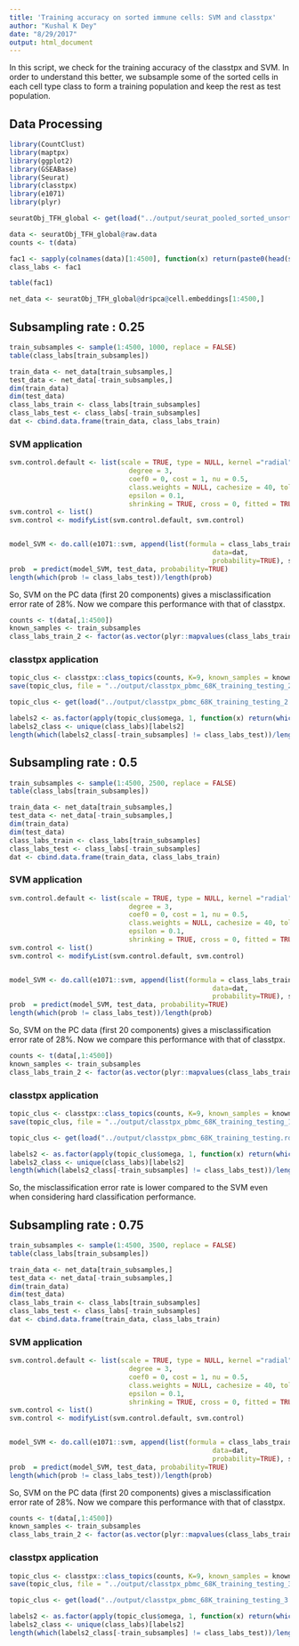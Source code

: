 ```yaml
---
title: 'Training accuracy on sorted immune cells: SVM and classtpx'
author: "Kushal K Dey"
date: "8/29/2017"
output: html_document
---
```


In this script, we check for the training accuracy of the classtpx and SVM. In order to 
understand this better, we subsample some of the sorted cells in each cell type class to form a training population and keep the rest as test population.

## Data Processing

```r
library(CountClust)
library(maptpx)
library(ggplot2)
library(GSEABase)
library(Seurat)
library(classtpx)
library(e1071)
library(plyr)
```

```r
seuratObj_TFH_global <- get(load("../output/seurat_pooled_sorted_unsorted_PBMC.rda"))
```

```r
data <- seuratObj_TFH_global@raw.data
counts <- t(data)
```

```r
fac1 <- sapply(colnames(data)[1:4500], function(x) return(paste0(head(strsplit(x, "[_]")[[1]], -1), collapse="_")))
class_labs <- fac1
```

```r
table(fac1)
```

```r
net_data <- seuratObj_TFH_global@dr$pca@cell.embeddings[1:4500,]
```


## Subsampling rate : 0.25

```r
train_subsamples <- sample(1:4500, 1000, replace = FALSE)
table(class_labs[train_subsamples])
```

```r
train_data <- net_data[train_subsamples,]
test_data <- net_data[-train_subsamples,]
dim(train_data)
dim(test_data)
class_labs_train <- class_labs[train_subsamples]
class_labs_test <- class_labs[-train_subsamples]
dat <- cbind.data.frame(train_data, class_labs_train)
```

### SVM application 

```r
svm.control.default <- list(scale = TRUE, type = NULL, kernel ="radial",
                              degree = 3,
                              coef0 = 0, cost = 1, nu = 0.5,
                              class.weights = NULL, cachesize = 40, tolerance = 0.001, 
                              epsilon = 0.1,
                              shrinking = TRUE, cross = 0, fitted = TRUE)
svm.control <- list()
svm.control <- modifyList(svm.control.default, svm.control)


model_SVM <- do.call(e1071::svm, append(list(formula = class_labs_train ~ .,
                                                   data=dat,
                                                   probability=TRUE), svm.control))
prob  = predict(model_SVM, test_data, probability=TRUE)
length(which(prob != class_labs_test))/length(prob)
```


So, SVM on the PC data (first 20 components) gives a misclassification error rate of $28\%$.
Now we compare this performance with that of classtpx.

```r
counts <- t(data[,1:4500])
known_samples <- train_subsamples
class_labs_train_2 <- factor(as.vector(plyr::mapvalues(class_labs_train, from = unique(class_labs), to = 1:length(unique(class_labs)))))
```

### classtpx application

```r
topic_clus <- classtpx::class_topics(counts, K=9, known_samples = known_samples, class_labs = class_labs_train_2, method = "theta.fix", shrink = FALSE, tol = 0.001, ord=FALSE)
save(topic_clus, file = "../output/classtpx_pbmc_68K_training_testing_2.rda")
```

```r
topic_clus <- get(load("../output/classtpx_pbmc_68K_training_testing_2.rda"))
```

```r
labels2 <- as.factor(apply(topic_clus$omega, 1, function(x) return(which.max(x))))
labels2_class <- unique(class_labs)[labels2]
length(which(labels2_class[-train_subsamples] != class_labs_test))/length(class_labs_test)
```



## Subsampling rate : 0.5

```r
train_subsamples <- sample(1:4500, 2500, replace = FALSE)
table(class_labs[train_subsamples])
```

```r
train_data <- net_data[train_subsamples,]
test_data <- net_data[-train_subsamples,]
dim(train_data)
dim(test_data)
class_labs_train <- class_labs[train_subsamples]
class_labs_test <- class_labs[-train_subsamples]
dat <- cbind.data.frame(train_data, class_labs_train)
```

### SVM application 

```r
svm.control.default <- list(scale = TRUE, type = NULL, kernel ="radial",
                              degree = 3,
                              coef0 = 0, cost = 1, nu = 0.5,
                              class.weights = NULL, cachesize = 40, tolerance = 0.001, 
                              epsilon = 0.1,
                              shrinking = TRUE, cross = 0, fitted = TRUE)
svm.control <- list()
svm.control <- modifyList(svm.control.default, svm.control)


model_SVM <- do.call(e1071::svm, append(list(formula = class_labs_train ~ .,
                                                   data=dat,
                                                   probability=TRUE), svm.control))
prob  = predict(model_SVM, test_data, probability=TRUE)
length(which(prob != class_labs_test))/length(prob)
```


So, SVM on the PC data (first 20 components) gives a misclassification error rate of $28\%$.
Now we compare this performance with that of classtpx.

```r
counts <- t(data[,1:4500])
known_samples <- train_subsamples
class_labs_train_2 <- factor(as.vector(plyr::mapvalues(class_labs_train, from = unique(class_labs), to = 1:length(unique(class_labs)))))
```

### classtpx application

```r
topic_clus <- classtpx::class_topics(counts, K=9, known_samples = known_samples, class_labs = class_labs_train_2, method = "theta.fix", shrink = FALSE, tol = 0.001, ord=FALSE)
save(topic_clus, file = "../output/classtpx_pbmc_68K_training_testing_1.rda")
```

```r
topic_clus <- get(load("../output/classtpx_pbmc_68K_training_testing.rda"))
```

```r
labels2 <- as.factor(apply(topic_clus$omega, 1, function(x) return(which.max(x))))
labels2_class <- unique(class_labs)[labels2]
length(which(labels2_class[-train_subsamples] != class_labs_test))/length(class_labs_test)
```

So, the misclassification error rate is lower compared to the SVM even when considering hard classification performance.


## Subsampling rate : 0.75

```r
train_subsamples <- sample(1:4500, 3500, replace = FALSE)
table(class_labs[train_subsamples])
```

```r
train_data <- net_data[train_subsamples,]
test_data <- net_data[-train_subsamples,]
dim(train_data)
dim(test_data)
class_labs_train <- class_labs[train_subsamples]
class_labs_test <- class_labs[-train_subsamples]
dat <- cbind.data.frame(train_data, class_labs_train)
```

### SVM application 

```r
svm.control.default <- list(scale = TRUE, type = NULL, kernel ="radial",
                              degree = 3,
                              coef0 = 0, cost = 1, nu = 0.5,
                              class.weights = NULL, cachesize = 40, tolerance = 0.001, 
                              epsilon = 0.1,
                              shrinking = TRUE, cross = 0, fitted = TRUE)
svm.control <- list()
svm.control <- modifyList(svm.control.default, svm.control)


model_SVM <- do.call(e1071::svm, append(list(formula = class_labs_train ~ .,
                                                   data=dat,
                                                   probability=TRUE), svm.control))
prob  = predict(model_SVM, test_data, probability=TRUE)
length(which(prob != class_labs_test))/length(prob)
```


So, SVM on the PC data (first 20 components) gives a misclassification error rate of $28\%$.
Now we compare this performance with that of classtpx.

```r
counts <- t(data[,1:4500])
known_samples <- train_subsamples
class_labs_train_2 <- factor(as.vector(plyr::mapvalues(class_labs_train, from = unique(class_labs), to = 1:length(unique(class_labs)))))
```

### classtpx application

```r
topic_clus <- classtpx::class_topics(counts, K=9, known_samples = known_samples, class_labs = class_labs_train_2, method = "theta.fix", shrink = FALSE, tol = 0.001, ord=FALSE)
save(topic_clus, file = "../output/classtpx_pbmc_68K_training_testing_3.rda")
```

```r
topic_clus <- get(load("../output/classtpx_pbmc_68K_training_testing_3.rda"))
```

```r
labels2 <- as.factor(apply(topic_clus$omega, 1, function(x) return(which.max(x))))
labels2_class <- unique(class_labs)[labels2]
length(which(labels2_class[-train_subsamples] != class_labs_test))/length(class_labs_test)
```
